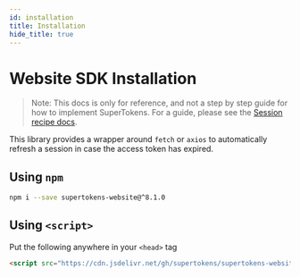 ```yaml
---
id: installation
title: Installation
hide_title: true
---
```


# Website SDK Installation

> Note: This docs is only for reference, and not a step by step guide for how to implement SuperTokens. For a guide, please see the [Session recipe docs](/docs/session/introduction).

This library provides a wrapper around ```fetch``` or ```axios``` to automatically refresh a session in case the access token has expired.

## Using ```npm```

```bash
npm i --save supertokens-website@^8.1.0
```


## Using ```<script>```
Put the following anywhere in your ```<head>``` tag

```html
<script src="https://cdn.jsdelivr.net/gh/supertokens/supertokens-website@8.1/bundle/bundle.js"></script>
```
